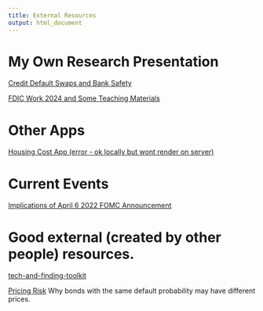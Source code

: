 ```yaml
---
title: External Resources
output: html_document
---
```


# My Own Research Presentation

[Credit Default Swaps and Bank Safety](https://matt-brigida.github.io/cds_paper_presentation/)

[FDIC Work 2024 and Some Teaching Materials](https://financial-education.github.io/fdic_2024_presentation/)

# Other Apps

[Housing Cost App (error - ok locally but wont render on server)](https://ztranche.com/other/housing_cost_app)

# Current Events

[Implications of April 6 2022 FOMC Announcement](https://financial-education.github.io/fomc_minutes_released_4_6_2022/)

# Good external (created by other people) resources. 

[tech-and-finding-toolkit](https://github.com/KatherineMichel/tech-and-funding-toolkit#finance-extra)

[Pricing Risk](http://web.mit.edu/15.423/test/notes/chapter7.html)  Why bonds with the same default probability may have different prices.

